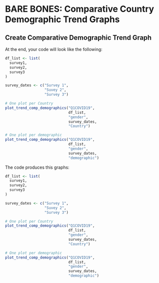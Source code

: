 # BARE BONES: Comparative Country Demographic Trend Graphs

## Create Comparative Demographic Trend Graph

At the end, your code will look like the following:

```r

df_list <- list(
  survey1,
  survey2,
  survey3
)

survey_dates <- c("Survey 1",
                  "Suvey 2",
                  "Survey 3")

# One plot per Country
plot_trend_comp_demographics("Q1COVID19",
                             df_list,
                             "gender",
                             survey_dates,
                             "Country")

# One plot per demographic
plot_trend_comp_demographics("Q1COVID19",
                             df_list,
                             "gender",
                             survey_dates,
                             "demographic")


```

The code produces this graphs:

```r


df_list <- list(
  survey1,
  survey2,
  survey3
)

survey_dates <- c("Survey 1",
                  "Suvey 2",
                  "Survey 3")

# One plot per Country
plot_trend_comp_demographics("Q1COVID19",
                             df_list,
                             "gender",
                             survey_dates,
                             "Country")

# One plot per demographic
plot_trend_comp_demographics("Q1COVID19",
                             df_list,
                             "gender",
                             survey_dates,
                             "demographic")
```
